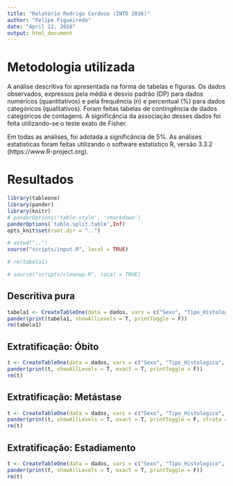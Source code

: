 ```yaml
---
title: "Relatório Rodrigo Cardoso (INTO 2016)"
author: "Felipe Figueiredo"
date: "April 12, 2016"
output: html_document
---
```


# Metodologia utilizada

A análise descritiva foi apresentada na forma de tabelas e figuras. Os dados observados, expressos pela média e desvio padrão (DP) para dados numéricos (quantitativos) e pela frequência (n) e percentual (%) para dados categóricos (qualitativos).
Foram feitas tabelas de contingência de dados categóricos de contagens.
A significância da associação desses dados foi feita utilizando-se o teste exato de Fisher.

Em todas as análises, foi adotada a significância de 5%.
As análises estatísticas foram feitas utilizando o software estatístico R, versão 3.3.2 (https://www.R-project.org).


# Resultados


```r
library(tableone)
library(pander)
library(knitr)
# panderOptions('table.style', 'rmarkdown')
panderOptions('table.split.table',Inf)
opts_knit$set(root.dir = "..")
```



```r
# setwd("..")
source("scripts/input.R", local = TRUE)

# rm(tabela1)

# source("scripts/cleanup.R", local = TRUE)

```

## Descritiva pura

```r

tabela1 <- CreateTableOne(data = dados, vars = c("Sexo", "Tipo_Histologico", "Presenca_Metastase", "Local_Recidiva", "Obito", "Localizacao", "Tipo_Cirurgia", "Estadiamento", "tempo.diagnostico"))
pander(print(tabela1, showAllLevels = T, printToggle = F))
rm(tabela1)

```

## Extratificação: Óbito

```r
t <- CreateTableOne(data = dados, vars = c("Sexo", "Tipo_Histologico", "Presenca_Metastase", "Local_Recidiva", "Localizacao", "Tipo_Cirurgia", "Estadiamento", "tempo.diagnostico"), strata = "Obito", testExact = fisher.test, argsExact = list(workspace = 2 * 10^6))
pander(print(t, showAllLevels = T, exact = T, printToggle = F))
rm(t)


```

## Extratificação: Metástase

```r
t <- CreateTableOne(data = dados, vars = c("Sexo", "Tipo_Histologico", "Obito", "Local_Recidiva", "Localizacao", "Tipo_Cirurgia", "Estadiamento", "tempo.diagnostico"), strata = "Presenca_Metastase", testExact = fisher.test, argsExact = list(workspace = 2 * 10^6))
pander(print(t, showAllLevels = T, exact = T, printToggle = F, strata = "Presenca_Metastase"))
rm(t)

```

## Extratificação: Estadiamento

```r

t <- CreateTableOne(data = dados, vars = c("Sexo", "Tipo_Histologico", "Obito", "Presenca_Metastase", "Local_Recidiva", "Localizacao", "Tipo_Cirurgia", "tempo.diagnostico"), strata = "Estadiamento", testExact = fisher.test, argsExact = list(workspace = 2 * 10^6))
pander(print(t, showAllLevels = T, exact = T, printToggle = F))
rm(t)

```

